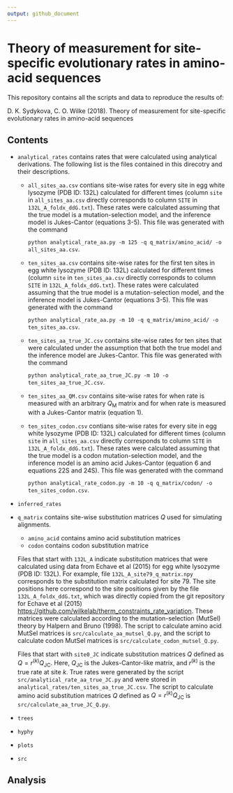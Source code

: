 ```yaml
---
output: github_document
---
```


# Theory of measurement for site-specific evolutionary rates in amino-acid sequences

This repository contains all the scripts and data to reproduce the results of:

D. K. Sydykova, C. O. Wilke (2018). Theory of measurement for site-specific evolutionary rates in amino-acid sequences

## Contents

* `analytical_rates` contains rates that were calculated using analytical derivations. The following list is the files contained in this direcotry and their descriptions. 
    * `all_sites_aa.csv` contians site-wise rates for every site in egg white lysozyme (PDB ID: 132L) calculated for different times (column `site` in `all_sites_aa.csv` directly corresponds to column `SITE` in `132L_A_foldx_ddG.txt`). These rates were calculated assuming that the true model is a mutation-selection model, and the inference model is Jukes-Cantor (equations 3-5). This file was generated with the command 
    
        `python analytical_rate_aa.py -m 125 -q q_matrix/amino_acid/ -o all_sites_aa.csv`.
        
    * `ten_sites_aa.csv` contains site-wise rates for the first ten sites in egg white lysozyme (PDB ID: 132L) calculated for different times (column `site` in `ten_sites_aa.csv` directly corresponds to column `SITE` in `132L_A_foldx_ddG.txt`). These rates were calculated assuming that the true model is a mutation-selection model, and the inference model is Jukes-Cantor (equations 3-5). This file was generated with the command 
    
        `python analytical_rate_aa.py -m 10 -q q_matrix/amino_acid/ -o ten_sites_aa.csv`.
        
    * `ten_sites_aa_true_JC.csv` contains site-wise rates for ten sites that were calculated under the assumption that both the true model and the inference model are Jukes-Cantor. This file was generated with the command
    
        `python analytical_rate_aa_true_JC.py -m 10 -o ten_sites_aa_true_JC.csv`.
        
    * `ten_sites_aa_QM.csv` contains site-wise rates for when rate is measured with an arbitrary $Q_\text{M}$ matrix and for when rate is measured with a Jukes-Cantor matrix (equation 1).
    * `ten_sites_codon.csv` contians site-wise rates for every site in egg white lysozyme (PDB ID: 132L) calculated for different times (column `site` in `all_sites_aa.csv` directly corresponds to column `SITE` in `132L_A_foldx_ddG.txt`). These rates were calculated assuming that the true model is a codon mutation-selection model, and the inference model is an amino acid Jukes-Cantor (equation 6 and equations 22S and 24S). This file was generated with the command 
    
        `python analytical_rate_codon.py -m 10 -q q_matrix/codon/ -o ten_sites_codon.csv`.

* `inferred_rates`
* `q_matrix` contains site-wise substitution matrices $Q$ used for simulating alignments. 
    * `amino_acid` contains amino acid substitution matrices
    * `codon` contains codon substitution matrice

     Files that start with `132L_A` indicate substitution matrices that were calculated using data from Echave et al (2015) for egg white lysozyme (PDB ID: 132L). For example, file `132L_A_site79_q_matrix.npy` corresponds to the substitution matrix calculated for site 79. The site positions here correspond to the site positions given by the file `132L_A_foldx_ddG.txt`, which was directly copied from the git repository for Echave et al (2015) [https://github.com/wilkelab/therm_constraints_rate_variation](https://github.com/wilkelab/therm_constraints_rate_variation/tree/master/ddG_calculations/foldX/foldx_ddG). These matrices were calculated according to the mutation-selection (MutSel) theory by Halpern and Bruno (1998). The script to calculate amino acid MutSel matrices is `src/calculate_aa_mutsel_Q.py`, and the script to calculate codon MutSel matrices is `src/calculate_codon_mutsel_Q.py`. 

     Files that start with `site0_JC` indicate substitution matrices $Q$ defined as $Q = r^{(k)}Q_\text{JC}$. Here, $Q_\text{JC}$ is the Jukes-Cantor-like matrix, and $r^{(k)}$ is the true rate at site $k$. True rates were generated by the script `src/analytical_rate_aa_true_JC.py` and were stored in `analytical_rates/ten_sites_aa_true_JC.csv`. The script to calculate amino acid substitution matrices $Q$ defined as $Q = r^{(k)}Q_\text{JC}$ is `src/calculate_aa_true_JC_Q.py`.

* `trees`
* `hyphy`
* `plots`
* `src`

## Analysis
